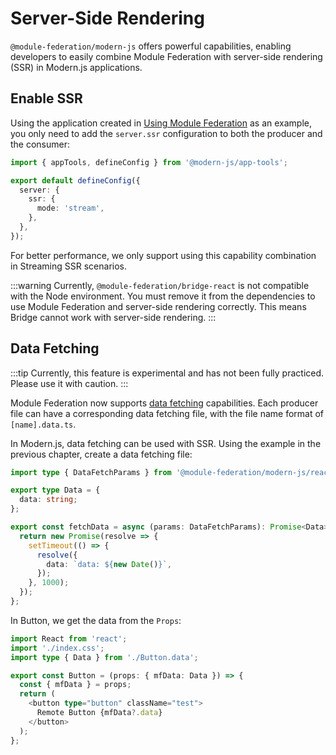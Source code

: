 # Server-Side Rendering

`@module-federation/modern-js` offers powerful capabilities, enabling developers to easily combine Module Federation with server-side rendering (SSR) in Modern.js applications.

## Enable SSR

Using the application created in [Using Module Federation](/guides/topic-detail/module-federation/usage) as an example, you only need to add the `server.ssr` configuration to both the producer and the consumer:

```ts title="modern.config.ts"
import { appTools, defineConfig } from '@modern-js/app-tools';

export default defineConfig({
  server: {
    ssr: {
      mode: 'stream',
    },
  },
});
```

For better performance, we only support using this capability combination in Streaming SSR scenarios.

:::warning
Currently, `@module-federation/bridge-react` is not compatible with the Node environment. You must remove it from the dependencies to use Module Federation and server-side rendering correctly. This means Bridge cannot work with server-side rendering.
:::

## Data Fetching

:::tip
Currently, this feature is experimental and has not been fully practiced. Please use it with caution.
:::

Module Federation now supports [data fetching](https://module-federation.io/zh/guide/basic/data-fetch/index.html#%E7%AE%80%E4%BB%8B) capabilities. Each producer file can have a corresponding data fetching file, with the file name format of `[name].data.ts`.

In Modern.js, data fetching can be used with SSR. Using the example in the previous chapter, create a data fetching file:

```ts title="src/components/Button.data.ts"
import type { DataFetchParams } from '@module-federation/modern-js/react';

export type Data = {
  data: string;
};

export const fetchData = async (params: DataFetchParams): Promise<Data> => {
  return new Promise(resolve => {
    setTimeout(() => {
      resolve({
        data: `data: ${new Date()}`,
      });
    }, 1000);
  });
};
```

In Button, we get the data from the `Props`:

```ts title="src/components/Button.tsx"
import React from 'react';
import './index.css';
import type { Data } from './Button.data';

export const Button = (props: { mfData: Data }) => {
  const { mfData } = props;
  return (
    <button type="button" className="test">
      Remote Button {mfData?.data}
    </button>
  );
};
```
